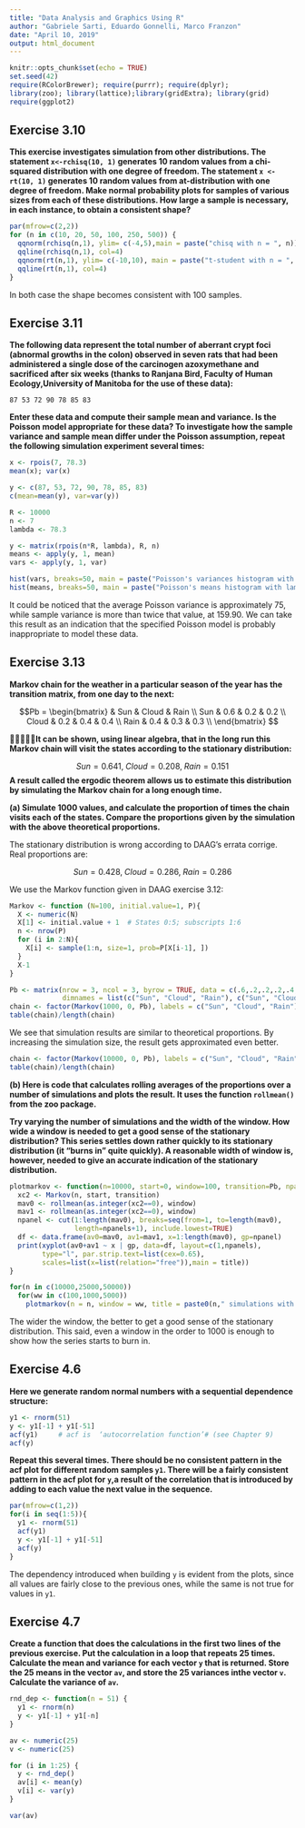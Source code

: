 ```yaml
---
title: "Data Analysis and Graphics Using R"
author: "Gabriele Sarti, Eduardo Gonnelli, Marco Franzon"
date: "April 10, 2019"
output: html_document
---
```


```r
knitr::opts_chunk$set(echo = TRUE)
set.seed(42)
require(RColorBrewer); require(purrr); require(dplyr); 
library(zoo); library(lattice);library(gridExtra); library(grid)
require(ggplot2)
```

## Exercise 3.10

**This  exercise  investigates  simulation  from  other  distributions.  The  statement `x<-rchisq(10, 1)` generates 10 random values from a chi-squared distribution with one degree of freedom. The statement `x <- rt(10, 1)` generates 10 random values from at-distribution with one degree of freedom. Make normal probability plots for samples of various sizes from each of these distributions. How large a sample is necessary, in each instance, to obtain a consistent shape?**

```r
par(mfrow=c(2,2))
for (n in c(10, 20, 50, 100, 250, 500)) {
  qqnorm(rchisq(n,1), ylim= c(-4,5),main = paste("chisq with n = ", n))
  qqline(rchisq(n,1), col=4)
  qqnorm(rt(n,1), ylim= c(-10,10), main = paste("t-student with n = ", n))
  qqline(rt(n,1), col=4)
}
```

In both case the shape becomes consistent with 100 samples.

## Exercise 3.11

**The following data represent the total number of aberrant crypt foci (abnormal growths in the colon) observed in seven rats that had been administered a single dose of the carcinogen azoxymethane and sacrificed after six weeks (thanks to Ranjana Bird, Faculty of Human Ecology,University of Manitoba for the use of these data):**

`87 53 72 90 78 85 83`

**Enter these data and compute their sample mean and variance. Is the Poisson model appropriate for these data? To investigate how the sample variance and sample mean differ under the Poisson assumption, repeat the following simulation experiment several times:**

```r
x <- rpois(7, 78.3)
mean(x); var(x)
```

```r
y <- c(87, 53, 72, 90, 78, 85, 83)
c(mean=mean(y), var=var(y))

R <- 10000
n <- 7
lambda <- 78.3

y <- matrix(rpois(n*R, lambda), R, n)
means <- apply(y, 1, mean)
vars <- apply(y, 1, var)

hist(vars, breaks=50, main = paste("Poisson's variances histogram with lambda = ", lambda))
hist(means, breaks=50, main = paste("Poisson's means histogram with lambda = ", lambda))
```

It could be noticed that the average Poisson variance is approximately 75, while sample variance is more than twice that value, at 159.90. We can take this result as an indication that the specified Poisson model is probably inappropriate to model these data.

## Exercise 3.13

**Markov chain for the weather in a particular season of the year has the transition matrix, from one day to the next:**

$$Pb = 
\begin{bmatrix}
        & Sun & Cloud & Rain \\
  Sun   & 0.6 & 0.2   & 0.2  \\
  Cloud & 0.2 & 0.4   & 0.4  \\
  Rain  & 0.4 & 0.3   & 0.3  \\
\end{bmatrix}
$$

**It can be shown, using linear algebra, that in the long run this Markov chain will visit the states according to the stationary distribution:**

$$Sun = 0.641, \;Cloud  = 0.208,\; Rain = 0.151$$
**A result called the ergodic theorem allows us to estimate this distribution by simulating the Markov chain for a long enough time.**

**(a)  Simulate 1000 values, and calculate the proportion of times the chain visits each of the states. Compare the proportions given by the simulation with the above theoretical proportions.**

The stationary distribution is wrong according to DAAG's errata corrige. Real proportions are:

$$Sun = 0.428, \;Cloud  = 0.286,\; Rain = 0.286$$

We use the Markov function given in DAAG exercise 3.12:

```r
Markov <- function (N=100, initial.value=1, P){
  X <- numeric(N)
  X[1] <- initial.value + 1  # States 0:5; subscripts 1:6
  n <- nrow(P)
  for (i in 2:N){
    X[i] <- sample(1:n, size=1, prob=P[X[i-1], ])
  }
  X-1
}

Pb <- matrix(nrow = 3, ncol = 3, byrow = TRUE, data = c(.6,.2,.2,.2,.4,.4,.4,.3,.3),
             dimnames = list(c("Sun", "Cloud", "Rain"), c("Sun", "Cloud", "Rain")))
chain <- factor(Markov(1000, 0, Pb), labels = c("Sun", "Cloud", "Rain"))
table(chain)/length(chain)
```

We see that simulation results are similar to theoretical proportions. By increasing the simulation size, the result gets approximated even better.

```r
chain <- factor(Markov(10000, 0, Pb), labels = c("Sun", "Cloud", "Rain"))
table(chain)/length(chain)
```

**(b)  Here is code that calculates rolling averages of the proportions over a number of simulations and plots the result. It uses the function `rollmean()` from the zoo package.**

**Try varying the number of simulations and the width of the window. How wide a window is needed to get a good sense of the stationary distribution? This series settles down rather quickly to its stationary distribution (it “burns in” quite quickly). A reasonable width of window is, however, needed to give an accurate indication of the stationary distribution.**

```r
plotmarkov <- function(n=10000, start=0, window=100, transition=Pb, npanels=5, title){
  xc2 <- Markov(n, start, transition)
  mav0 <- rollmean(as.integer(xc2==0), window)
  mav1 <- rollmean(as.integer(xc2==0), window)
  npanel <- cut(1:length(mav0), breaks=seq(from=1, to=length(mav0),
                length=npanels+1), include.lowest=TRUE)
  df <- data.frame(av0=mav0, av1=mav1, x=1:length(mav0), gp=npanel)
  print(xyplot(av0+av1 ~ x | gp, data=df, layout=c(1,npanels),
        type="l", par.strip.text=list(cex=0.65),
        scales=list(x=list(relation="free")),main = title))
}

for(n in c(10000,25000,50000))
  for(ww in c(100,1000,5000)) 
    plotmarkov(n = n, window = ww, title = paste0(n," simulations with window width = ",ww))
```

The wider the window, the better to get a good sense of the stationary distribution. This said, even a window in the order to 1000 is enough to show how the series starts to burn in.

## Exercise 4.6

**Here we generate random normal numbers with a sequential dependence structure:**

```r
y1 <- rnorm(51)
y <- y1[-1] + y1[-51]
acf(y1)     # acf is  ‘autocorrelation function’# (see Chapter 9)
acf(y)
```

**Repeat this several times. There should be no consistent pattern in the acf plot for different random samples `y1`. There will be a fairly consistent pattern in the acf plot for `y`,a result of the correlation that is introduced by adding to each value the next value in the sequence.**

```r
par(mfrow=c(1,2))
for(i in seq(1:5)){
  y1 <- rnorm(51)
  acf(y1)
  y <- y1[-1] + y1[-51]
  acf(y)
}
```

The dependency introduced when building `y` is evident from the plots, since all values are fairly close to the previous ones, while the same is not true for values in `y1`.

## Exercise 4.7

**Create a function that does the calculations in the first two lines of the previous exercise. Put the calculation in a loop that repeats 25 times. Calculate the mean and variance for each vector `y` that is returned. Store the 25 means in the vector `av`, and store the 25 variances inthe vector `v`. Calculate the variance of `av`.**

``` r
rnd_dep <- function(n = 51) {
  y1 <- rnorm(n)
  y <- y1[-1] + y1[-n]
}

av <- numeric(25)
v <- numeric(25)

for (i in 1:25) {
  y <- rnd_dep()
  av[i] <- mean(y)
  v[i] <- var(y)
}

var(av)
``` 
